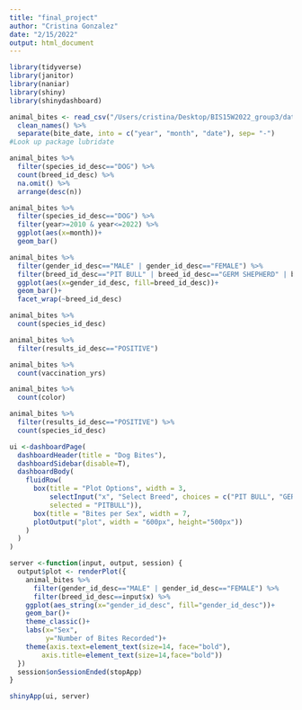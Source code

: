 ```yaml
---
title: "final_project"
author: "Cristina Gonzalez"
date: "2/15/2022"
output: html_document
---
```


```r
library(tidyverse)
library(janitor)
library(naniar)
library(shiny)
library(shinydashboard)
```

```r
animal_bites <- read_csv("/Users/cristina/Desktop/BIS15W2022_group3/data/Animal_Bites.csv") %>% 
  clean_names() %>% 
  separate(bite_date, into = c("year", "month", "date"), sep= "-") 
#Look up package lubridate
```

```r
animal_bites %>% 
  filter(species_id_desc=="DOG") %>% 
  count(breed_id_desc) %>% 
  na.omit() %>% 
  arrange(desc(n))
```
```r
animal_bites %>% 
  filter(species_id_desc=="DOG") %>% 
  filter(year>=2010 & year<=2022) %>% 
  ggplot(aes(x=month))+
  geom_bar()
```
```r
animal_bites %>% 
  filter(gender_id_desc=="MALE" | gender_id_desc=="FEMALE") %>% 
  filter(breed_id_desc=="PIT BULL" | breed_id_desc=="GERM SHEPHERD" | breed_id_desc=="LABRADOR RETRIV" | breed_id_desc=="BOXER" | breed_id_desc=="CHICHAUHUA" | breed_id_desc=="SHIH TZU") %>% 
  ggplot(aes(x=gender_id_desc, fill=breed_id_desc))+
  geom_bar()+
  facet_wrap(~breed_id_desc)
```
```r
animal_bites %>% 
  count(species_id_desc)
```
```r
animal_bites %>% 
  filter(results_id_desc=="POSITIVE")
```
```r
animal_bites %>% 
  count(vaccination_yrs)
```

```r
animal_bites %>% 
  count(color)
```
```r
animal_bites %>% 
  filter(results_id_desc=="POSITIVE") %>% 
  count(species_id_desc)
```


```r
ui <-dashboardPage(
  dashboardHeader(title = "Dog Bites"),
  dashboardSidebar(disable=T),
  dashboardBody(
    fluidRow(
      box(title = "Plot Options", width = 3,
          selectInput("x", "Select Breed", choices = c("PIT BULL", "GERM SHEPHERD", "LABRADOR RETRIV", "BOXER", "CHICHAUHUA", "SHIH TZU", "BEAGLE", "ROTTWEILER", "AAUST. TERR.", "DACHSHUND"),
          selected = "PITBULL")),
      box(title = "Bites per Sex", width = 7,
      plotOutput("plot", width = "600px", height="500px"))
    )
  )
)

server <-function(input, output, session) {
  output$plot <- renderPlot({
    animal_bites %>% 
      filter(gender_id_desc=="MALE" | gender_id_desc=="FEMALE") %>% 
      filter(breed_id_desc==input$x) %>% 
    ggplot(aes_string(x="gender_id_desc", fill="gender_id_desc"))+
    geom_bar()+
    theme_classic()+
    labs(x="Sex",
         y="Number of Bites Recorded")+
    theme(axis.text=element_text(size=14, face="bold"),
        axis.title=element_text(size=14,face="bold"))
  })
  session$onSessionEnded(stopApp)
}

shinyApp(ui, server)
```

